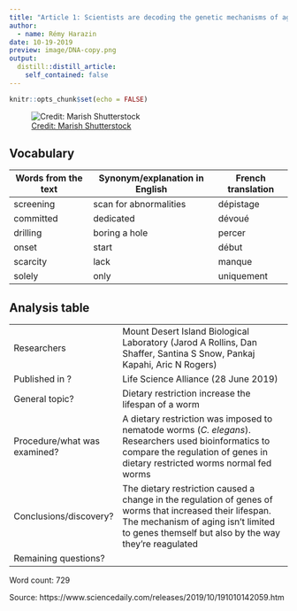 ```yaml
---
title: "Article 1: Scientists are decoding the genetic mechanisms of aging"
author:
  - name: Rémy Harazin
date: 10-19-2019
preview: image/DNA-copy.png
output:
  distill::distill_article:
    self_contained: false
---
```


```r
knitr::opts_chunk$set(echo = FALSE)
```


![ [Credit: Marish Shutterstock](https://www.shutterstock.com/image-vector/dna-genetic-sign-elements-icons-collection-280000706?src=eYWmisWNfHkRdh1QCQLnGg-1-0) ](image/DNA-copy.png)

## Vocabulary 

| Words from the text | Synonym/explanation in English | French translation |
| ------------------- | ------------------------------ | ------------------ |
| screening           | scan for abnormalities         | dépistage          |
| committed           | dedicated                      | dévoué             |
| drilling            | boring a hole                  | percer             |
| onset               | start                          | début              |
| scarcity            | lack                           | manque             |
| solely              | only                           | uniquement         |

## Analysis table 

|                              |                                                                                                                                                                                                          |
| ---------------------------- | -------------------------------------------------------------------------------------------------------------------------------------------------------------------------------------------------------- |
| Researchers                  | Mount Desert Island Biological Laboratory (Jarod A Rollins, Dan Shaffer, Santina S Snow, Pankaj Kapahi, Aric N Rogers)                                                                                                                               |
| Published in ?               | Life Science Alliance (28 June 2019)                                                                                                                                                                                         |
| General topic?               | Dietary restriction increase the lifespan of a worm                                                                                                                                                      |
| Procedure/what was examined? | A dietary restriction was imposed to nematode worms (*C. elegans*). Researchers used bioinformatics to compare the regulation of genes in dietary restricted worms normal fed worms                      |
| Conclusions/discovery?       | The dietary restriction caused a change in the regulation of genes of worms that increased their lifespan. The mechanism of aging isn't limited to genes themself but also by the way they're reagulated |
| Remaining questions?         |                                                                                                                                                                                                          |

Word count: 729

Source: https://www.sciencedaily.com/releases/2019/10/191010142059.htm
